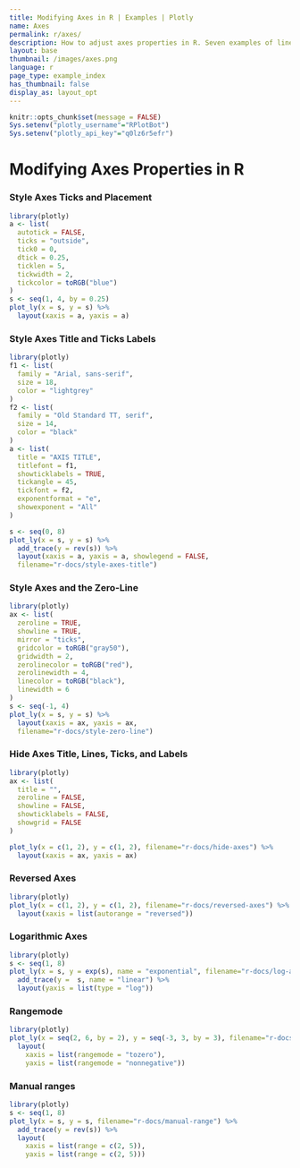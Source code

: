 ```yaml
---
title: Modifying Axes in R | Examples | Plotly
name: Axes
permalink: r/axes/
description: How to adjust axes properties in R. Seven examples of linear and logarithmic axes, axes titles, and styling and coloring axes and grid lines.
layout: base
thumbnail: /images/axes.png
language: r
page_type: example_index
has_thumbnail: false
display_as: layout_opt
---
```


```r
knitr::opts_chunk$set(message = FALSE)
Sys.setenv("plotly_username"="RPlotBot")
Sys.setenv("plotly_api_key"="q0lz6r5efr")
```

# Modifying Axes Properties in R

### Style Axes Ticks and Placement
```r
library(plotly)
a <- list(
  autotick = FALSE,
  ticks = "outside",
  tick0 = 0,
  dtick = 0.25,
  ticklen = 5,
  tickwidth = 2,
  tickcolor = toRGB("blue")
)
s <- seq(1, 4, by = 0.25)
plot_ly(x = s, y = s) %>%
  layout(xaxis = a, yaxis = a)
```

### Style Axes Title and Ticks Labels
```r
library(plotly)
f1 <- list(
  family = "Arial, sans-serif",
  size = 18,
  color = "lightgrey"
)
f2 <- list(
  family = "Old Standard TT, serif",
  size = 14,
  color = "black"
)
a <- list(
  title = "AXIS TITLE",
  titlefont = f1,
  showticklabels = TRUE,
  tickangle = 45,
  tickfont = f2,
  exponentformat = "e",
  showexponent = "All"
)

s <- seq(0, 8)
plot_ly(x = s, y = s) %>%
  add_trace(y = rev(s)) %>%
  layout(xaxis = a, yaxis = a, showlegend = FALSE,
  filename="r-docs/style-axes-title")
```

### Style Axes and the Zero-Line
```r
library(plotly)
ax <- list(
  zeroline = TRUE,
  showline = TRUE,
  mirror = "ticks",
  gridcolor = toRGB("gray50"),
  gridwidth = 2,
  zerolinecolor = toRGB("red"),
  zerolinewidth = 4,
  linecolor = toRGB("black"),
  linewidth = 6
)
s <- seq(-1, 4)
plot_ly(x = s, y = s) %>%
  layout(xaxis = ax, yaxis = ax,
  filename="r-docs/style-zero-line")
```

### Hide Axes Title, Lines, Ticks, and Labels
```r
library(plotly)
ax <- list(
  title = "",
  zeroline = FALSE,
  showline = FALSE,
  showticklabels = FALSE,
  showgrid = FALSE
)

plot_ly(x = c(1, 2), y = c(1, 2), filename="r-docs/hide-axes") %>%
  layout(xaxis = ax, yaxis = ax)
```

### Reversed Axes
```r
library(plotly)
plot_ly(x = c(1, 2), y = c(1, 2), filename="r-docs/reversed-axes") %>%
  layout(xaxis = list(autorange = "reversed"))
```

### Logarithmic Axes
```r
library(plotly)
s <- seq(1, 8)
plot_ly(x = s, y = exp(s), name = "exponential", filename="r-docs/log-axes") %>%
  add_trace(y =  s, name = "linear") %>%
  layout(yaxis = list(type = "log"))
```

### Rangemode
```r
library(plotly)
plot_ly(x = seq(2, 6, by = 2), y = seq(-3, 3, by = 3), filename="r-docs/rangemode") %>%
  layout(
    xaxis = list(rangemode = "tozero"),
    yaxis = list(rangemode = "nonnegative"))
```

### Manual ranges
```r
library(plotly)
s <- seq(1, 8)
plot_ly(x = s, y = s, filename="r-docs/manual-range") %>%
  add_trace(y = rev(s)) %>%
  layout(
    xaxis = list(range = c(2, 5)),
    yaxis = list(range = c(2, 5)))
```
